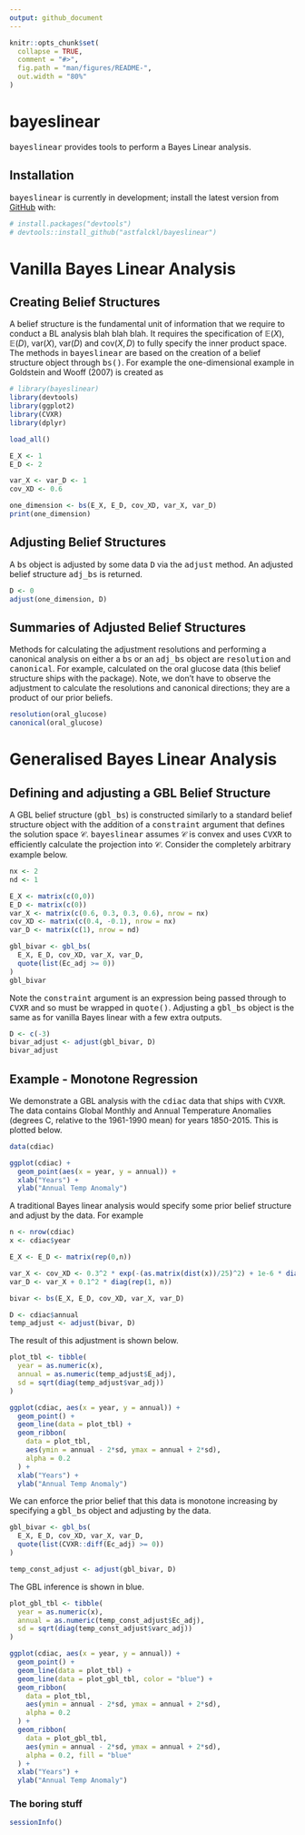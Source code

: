 ```yaml
---
output: github_document
---
```


<!-- README.md is generated from README.Rmd. Please edit that file -->

```r
knitr::opts_chunk$set(
  collapse = TRUE,
  comment = "#>",
  fig.path = "man/figures/README-",
  out.width = "80%"
)
```

# bayeslinear

<!-- badges: start -->
<!-- badges: end -->

<tt>bayeslinear</tt> provides tools to perform a Bayes Linear analysis.

## Installation

<!-- You can install the released version of bayeslinear from [CRAN](https://CRAN.R-project.org) with:
``` r
install.packages("bayeslinear")
``` -->

<tt>bayeslinear</tt> is currently in development; install the latest version from [GitHub](https://github.com/) with:

``` r
# install.packages("devtools")
# devtools::install_github("astfalckl/bayeslinear")
```

# Vanilla Bayes Linear Analysis

## Creating Belief Structures

A belief structure is the fundamental unit of information that we require to conduct a BL analysis blah blah blah. It requires the specification of $\mathbb{E}(X)$, $\mathbb{E}(D)$, $\mathrm{var}(X)$, $\mathrm{var}(D)$ and $\mathrm{cov}(X,D)$ to fully specify the inner product space. The methods in <tt>bayeslinear</tt> are based on the creation of a belief structure object through <tt>bs()</tt>. For example the one-dimensional example in Goldstein and Wooff (2007) is created as

```r

# library(bayeslinear)
library(devtools)
library(ggplot2)
library(CVXR)
library(dplyr)

load_all()
```


```r
E_X <- 1
E_D <- 2

var_X <- var_D <- 1
cov_XD <- 0.6

one_dimension <- bs(E_X, E_D, cov_XD, var_X, var_D)
print(one_dimension)
```

## Adjusting Belief Structures

A <tt>bs</tt> object is adjusted by some data <tt>D</tt> via the <tt>adjust</tt> method. An adjusted belief structure <tt>adj_bs</tt> is returned. 

```r
D <- 0
adjust(one_dimension, D)
```

## Summaries of Adjusted Belief Structures

Methods for calculating the adjustment resolutions and performing a canonical analysis on either a <tt>bs</tt> or an <tt>adj_bs</tt> object are <tt>resolution</tt> and <tt>canonical</tt>. For example, calculated on the oral glucose data (this belief structure ships with the package). Note, we don't have to observe the adjustment to calculate the resolutions and canonical directions; they are a product of our prior beliefs.

```r
resolution(oral_glucose)
canonical(oral_glucose)
```

# Generalised Bayes Linear Analysis

## Defining and adjusting a GBL Belief Structure

A GBL belief structure (<tt>gbl_bs</tt>) is constructed similarly to a standard belief structure object with the addition of a <tt>constraint</tt> argument that defines the solution space $\mathcal{C}$. <tt>bayeslinear</tt> assumes $\mathcal{C}$ is convex and uses <tt>CVXR</tt> to efficiently calculate the projection into $\mathcal{C}$. Consider the completely arbitrary example below.

```r
nx <- 2
nd <- 1

E_X <- matrix(c(0,0))
E_D <- matrix(c(0))
var_X <- matrix(c(0.6, 0.3, 0.3, 0.6), nrow = nx)
cov_XD <- matrix(c(0.4, -0.1), nrow = nx)
var_D <- matrix(c(1), nrow = nd)

gbl_bivar <- gbl_bs(
  E_X, E_D, cov_XD, var_X, var_D, 
  quote(list(Ec_adj >= 0))
)
gbl_bivar
```

Note the <tt>constraint</tt> argument is an expression being passed through to <tt>CVXR</tt> and so must be wrapped in <tt>quote()</tt>. Adjusting a <tt>gbl_bs</tt> object is the same as for vanilla Bayes linear with a few extra outputs.

```r
D <- c(-3)
bivar_adjust <- adjust(gbl_bivar, D)
bivar_adjust
```

## Example - Monotone Regression

We demonstrate a GBL analysis with the <tt>cdiac</tt> data that ships with <tt>CVXR</tt>. The data contains Global Monthly and Annual Temperature Anomalies (degrees C, relative to the 1961-1990 mean) for years 1850-2015. This is plotted below.

```r
data(cdiac)

ggplot(cdiac) +
  geom_point(aes(x = year, y = annual)) +
  xlab("Years") +
  ylab("Annual Temp Anomaly")
```

A traditional Bayes linear analysis would specify some prior belief structure and adjust by the data. For example

```r
n <- nrow(cdiac)
x <- cdiac$year

E_X <- E_D <- matrix(rep(0,n))

var_X <- cov_XD <- 0.3^2 * exp(-(as.matrix(dist(x))/25)^2) + 1e-6 * diag(rep(1, n))
var_D <- var_X + 0.1^2 * diag(rep(1, n))

bivar <- bs(E_X, E_D, cov_XD, var_X, var_D)

D <- cdiac$annual
temp_adjust <- adjust(bivar, D)
```

The result of this adjustment is shown below.

```r
plot_tbl <- tibble(
  year = as.numeric(x), 
  annual = as.numeric(temp_adjust$E_adj),
  sd = sqrt(diag(temp_adjust$var_adj))
)

ggplot(cdiac, aes(x = year, y = annual)) + 
  geom_point() +
  geom_line(data = plot_tbl) +
  geom_ribbon(
    data = plot_tbl, 
    aes(ymin = annual - 2*sd, ymax = annual + 2*sd),
    alpha = 0.2
  ) +
  xlab("Years") +
  ylab("Annual Temp Anomaly")

```

We can enforce the prior belief that this data is monotone increasing by specifying a <tt>gbl_bs</tt> object and adjusting by the data.

```r
gbl_bivar <- gbl_bs(
  E_X, E_D, cov_XD, var_X, var_D, 
  quote(list(CVXR::diff(Ec_adj) >= 0))
)

temp_const_adjust <- adjust(gbl_bivar, D)

```

The GBL inference is shown in blue.

```r
plot_gbl_tbl <- tibble(
  year = as.numeric(x), 
  annual = as.numeric(temp_const_adjust$Ec_adj),
  sd = sqrt(diag(temp_const_adjust$varc_adj))
)

ggplot(cdiac, aes(x = year, y = annual)) + 
  geom_point() +
  geom_line(data = plot_tbl) +
  geom_line(data = plot_gbl_tbl, color = "blue") +
  geom_ribbon(
    data = plot_tbl, 
    aes(ymin = annual - 2*sd, ymax = annual + 2*sd),
    alpha = 0.2
  ) + 
  geom_ribbon(
    data = plot_gbl_tbl, 
    aes(ymin = annual - 2*sd, ymax = annual + 2*sd),
    alpha = 0.2, fill = "blue"
  ) +
  xlab("Years") +
  ylab("Annual Temp Anomaly")

```

### The boring stuff

```r
sessionInfo()

```











